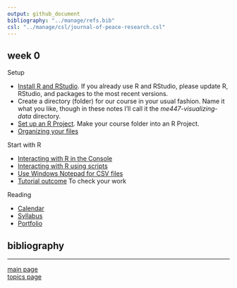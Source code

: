 ```yaml
---
output: github_document
bibliography: "../manage/refs.bib" 
csl: "../manage/csl/journal-of-peace-research.csl"
---
```


## week 0

Setup

- [Install R and RStudio](https://github.com/DSR-RHIT/install-R-and-RStudio). If you already use R and RStudio, please update R, RStudio, and packages to the most recent versions. 
- Create a directory (folder) for our course in your usual fashion. Name it what you like, though in these notes I'll call it the  *me447-visualizing-data* directory. 
- [Set up an R Project](https://github.com/DSR-RHIT/install-R-and-RStudio). Make your course folder into an R Project.  
- [Organizing your files](tut-01_organize-files.md)
 
Start with R  

- [Interacting with R in the Console](tut-02_using-console.md)
- [Interacting with R using scripts](tut-03_using-scripts.md)
- [Use Windows Notepad for CSV files](tut-04_notepad-for-csv.md)
- [Tutorial outcome](../practiceR/tut01_first-script.R) To check your work 

Reading

- [Calendar](admin-02_calendar.pdf) 
- [Syllabus](admin-03_syllabus.md) 
- [Portfolio](folio-01_portfolio-requirements.md)


## bibliography 

<div id="refs"></div>
  
---

[main page](../README.md)<br>
[topics page](README-by-topic.md)
